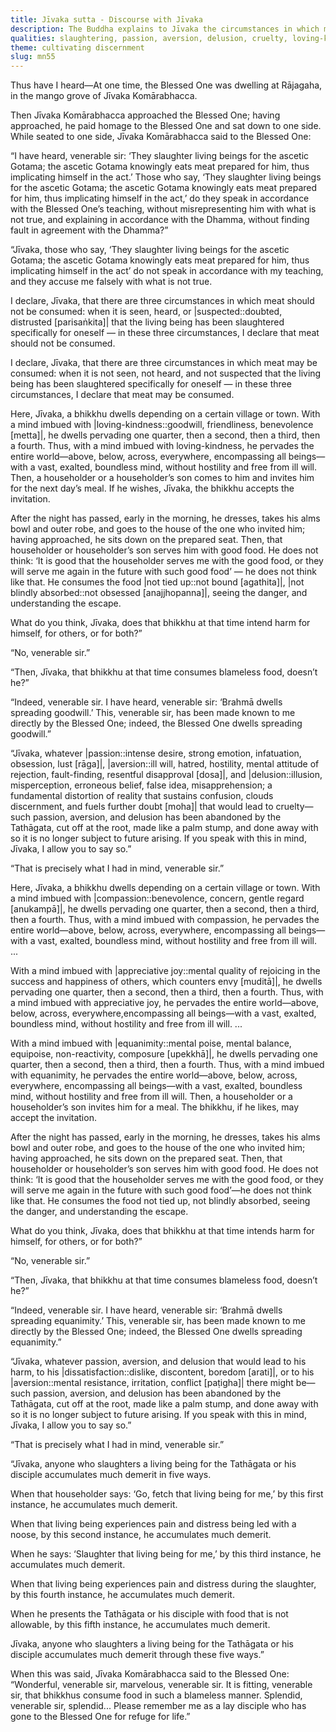 ```yaml
---
title: Jīvaka sutta - Discourse with Jīvaka
description: The Buddha explains to Jīvaka the circumstances in which meat may be consumed and the demerit of slaughtering living beings for the Tathāgata or his disciples.
qualities: slaughtering, passion, aversion, delusion, cruelty, loving-kindness, compassion, appreciative joy, equanimity
theme: cultivating discernment
slug: mn55
---
```


Thus have I heard—At one time, the Blessed One was dwelling at Rājagaha, in the mango grove of Jīvaka Komārabhacca.

Then Jīvaka Komārabhacca approached the Blessed One; having approached, he paid homage to the Blessed One and sat down to one side. While seated to one side, Jīvaka Komārabhacca said to the Blessed One:

“I have heard, venerable sir: ‘They slaughter living beings for the ascetic Gotama; the ascetic Gotama knowingly eats meat prepared for him, thus implicating himself in the act.’ Those who say, ‘They slaughter living beings for the ascetic Gotama; the ascetic Gotama knowingly eats meat prepared for him, thus implicating himself in the act,’ do they speak in accordance with the Blessed One’s teaching, without misrepresenting him with what is not true, and explaining in accordance with the Dhamma, without finding fault in agreement with the Dhamma?”

“Jīvaka, those who say, ‘They slaughter living beings for the ascetic Gotama; the ascetic Gotama knowingly eats meat prepared for him, thus implicating himself in the act’ do not speak in accordance with my teaching, and they accuse me falsely with what is not true.

I declare, Jīvaka, that there are three circumstances in which meat should not be consumed: when it is seen, heard, or |suspected::doubted, distrusted [parisaṅkita]| that the living being has been slaughtered specifically for oneself — in these three circumstances, I declare that meat should not be consumed.

I declare, Jīvaka, that there are three circumstances in which meat may be consumed: when it is not seen, not heard, and not suspected that the living being has been slaughtered specifically for oneself — in these three circumstances, I declare that meat may be consumed.

Here, Jīvaka, a bhikkhu dwells depending on a certain village or town. With a mind imbued with |loving-kindness::goodwill, friendliness, benevolence [metta]|, he dwells pervading one quarter, then a second, then a third, then a fourth. Thus, with a mind imbued with loving-kindness, he pervades the entire world—above, below, across, everywhere, encompassing all beings—with a vast, exalted, boundless mind, without hostility and free from ill will. Then, a householder or a householder’s son comes to him and invites him for the next day’s meal. If he wishes, Jīvaka, the bhikkhu accepts the invitation.

After the night has passed, early in the morning, he dresses, takes his alms bowl and outer robe, and goes to the house of the one who invited him; having approached, he sits down on the prepared seat. Then, that householder or householder’s son serves him with good food. He does not think: ‘It is good that the householder serves me with the good food, or they will serve me again in the future with such good food’ — he does not think like that. He consumes the food |not tied up::not bound [agathita]|, |not blindly absorbed::not obsessed [anajjhopanna]|, seeing the danger, and understanding the escape.

What do you think, Jīvaka, does that bhikkhu at that time intend harm for himself, for others, or for both?”

“No, venerable sir.”

“Then, Jīvaka, that bhikkhu at that time consumes blameless food, doesn’t he?”

“Indeed, venerable sir. I have heard, venerable sir: ‘Brahmā dwells spreading goodwill.’ This, venerable sir, has been made known to me directly by the Blessed One; indeed, the Blessed One dwells spreading goodwill.”

“Jīvaka, whatever |passion::intense desire, strong emotion, infatuation, obsession, lust [rāga]|, |aversion::ill will, hatred, hostility, mental attitude of rejection, fault-finding, resentful disapproval [dosa]|, and |delusion::illusion, misperception, erroneous belief, false idea, misapprehension; a fundamental distortion of reality that sustains confusion, clouds discernment, and fuels further doubt [moha]| that would lead to cruelty—such passion, aversion, and delusion has been abandoned by the Tathāgata, cut off at the root, made like a palm stump, and done away with so it is no longer subject to future arising. If you speak with this in mind, Jīvaka, I allow you to say so.”

“That is precisely what I had in mind, venerable sir.”

Here, Jīvaka, a bhikkhu dwells depending on a certain village or town. With a mind imbued with |compassion::benevolence, concern, gentle regard [anukampā]|, he dwells pervading one quarter, then a second, then a third, then a fourth. Thus, with a mind imbued with compassion, he pervades the entire world—above, below, across, everywhere, encompassing all beings—with a vast, exalted, boundless mind, without hostility and free from ill will. ...

With a mind imbued with |appreciative joy::mental quality of rejoicing in the success and happiness of others, which counters envy [muditā]|, he dwells pervading one quarter, then a second, then a third, then a fourth. Thus, with a mind imbued with appreciative joy, he pervades the entire world—above, below, across, everywhere,encompassing all beings—with a vast, exalted, boundless mind, without hostility and free from ill will. ...

With a mind imbued with |equanimity::mental poise, mental balance, equipoise, non-reactivity, composure [upekkhā]|, he dwells pervading one quarter, then a second, then a third, then a fourth. Thus, with a mind imbued with equanimity, he pervades the entire world—above, below, across, everywhere, encompassing all beings—with a vast, exalted, boundless mind, without hostility and free from ill will. Then, a householder or a householder’s son invites him for a meal. The bhikkhu, if he likes, may accept the invitation.

After the night has passed, early in the morning, he dresses, takes his alms bowl and outer robe, and goes to the house of the one who invited him; having approached, he sits down on the prepared seat. Then, that householder or householder’s son serves him with good food. He does not think: ‘It is good that the householder serves me with the good food, or they will serve me again in the future with such good food’—he does not think like that. He consumes the food not tied up, not blindly absorbed, seeing the danger, and understanding the escape.

What do you think, Jīvaka, does that bhikkhu at that time intends harm for himself, for others, or for both?”

“No, venerable sir.”

“Then, Jīvaka, that bhikkhu at that time consumes blameless food, doesn’t he?”

“Indeed, venerable sir. I have heard, venerable sir: ‘Brahmā dwells spreading equanimity.’ This, venerable sir, has been made known to me directly by the Blessed One; indeed, the Blessed One dwells spreading equanimity.”

“Jīvaka, whatever passion, aversion, and delusion that would lead to his harm, to his |dissatisfaction::dislike, discontent, boredom [arati]|, or to his |aversion::mental resistance, irritation, conflict [paṭigha]| there might be—such passion, aversion, and delusion has been abandoned by the Tathāgata, cut off at the root, made like a palm stump, and done away with so it is no longer subject to future arising. If you speak with this in mind, Jīvaka, I allow you to say so.”

“That is precisely what I had in mind, venerable sir.”

“Jīvaka, anyone who slaughters a living being for the Tathāgata or his disciple accumulates much demerit in five ways.

When that householder says: ‘Go, fetch that living being for me,’ by this first instance, he accumulates much demerit.

When that living being experiences pain and distress being led with a noose, by this second instance, he accumulates much demerit.

When he says: ‘Slaughter that living being for me,’ by this third instance, he accumulates much demerit.

When that living being experiences pain and distress during the slaughter, by this fourth instance, he accumulates much demerit.

When he presents the Tathāgata or his disciple with food that is not allowable, by this fifth instance, he accumulates much demerit.

Jīvaka, anyone who slaughters a living being for the Tathāgata or his disciple accumulates much demerit through these five ways.”

When this was said, Jīvaka Komārabhacca said to the Blessed One: “Wonderful, venerable sir, marvelous, venerable sir. It is fitting, venerable sir, that bhikkhus consume food in such a blameless manner. Splendid, venerable sir, splendid... Please remember me as a lay disciple who has gone to the Blessed One for refuge for life.”